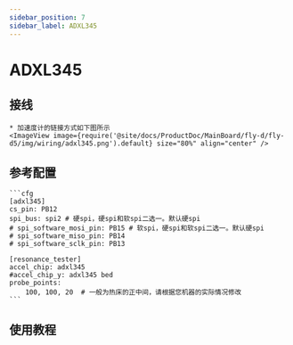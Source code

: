 ```yaml
---
sidebar_position: 7
sidebar_label: ADXL345
---
```




# ADXL345

## 接线
    * 加速度计的链接方式如下图所示
    <ImageView image={require('@site/docs/ProductDoc/MainBoard/fly-d/fly-d5/img/wiring/adxl345.png').default} size="80%" align="center" />

## 参考配置

    ```cfg
    [adxl345]
    cs_pin: PB12
    spi_bus: spi2 # 硬spi，硬spi和软spi二选一。默认硬spi
    # spi_software_mosi_pin: PB15 # 软spi，硬spi和软spi二选一。默认硬spi
    # spi_software_miso_pin: PB14
    # spi_software_sclk_pin: PB13

    [resonance_tester]
    accel_chip: adxl345
    #accel_chip_y: adxl345 bed
    probe_points:
        100, 100, 20  # 一般为热床的正中间，请根据您机器的实际情况修改
    ```

## 使用教程

<ADXL />